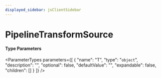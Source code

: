 ```yaml
---
displayed_sidebar: jsClientSidebar
---
```



# PipelineTransformSource

#### Type Parameters

<ParameterTypes parameters={[
  {
    "name": "T",
    "type": "`object`",
    "description": "",
    "optional": false,
    "defaultValue": "",
    "expandable": false,
    "children": []
  }
]} />
